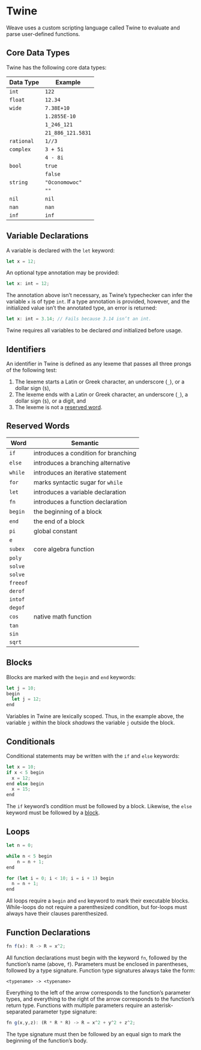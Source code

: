 # Twine
Weave uses a custom scripting language called Twine to evaluate and parse
user-defined functions.

## Core Data Types
Twine has the following core data types:

| Data Type  | Example           |
| ---------- | ----------------- |
| `int`      | `122`             |
| `float`    | `12.34`           |
| `wide`     | `7.38E+10`        |
|            | `1.2855E-10`      |
|            | `1_246_121`       |
|            | `21_886_121.5831` |
| `rational` | `1//3`            |
| `complex`  | `3 + 5i`          |
|            | `4 - 8i`          |
| `bool`     | `true`            |
|            | `false`           |
| `string`   | `"Oconomowoc"`    |
|            | `""`              |
| `nil`      | `nil`             |
| `nan`      | `nan`             |
| `inf`      | `inf`             |

## Variable Declarations
A variable is declared with the `let` keyword:

```ts
let x = 12;
```

An optional type annotation may be provided:

```ts
let x: int = 12;
```

The annotation above isn’t necessary, as Twine’s typechecker can infer the
variable `x` is of type `int`. If a type annotation is provided, however, and
the initialized value isn’t the annotated type, an error is returned:

```ts
let x: int = 3.14; // Fails because 3.14 isn’t an int.
```

Twine requires all variables to be declared _and_ initialized before usage.

## Identifiers
An identifier in Twine is defined as any lexeme that passes all three prongs of the following test:

1. The lexeme starts a Latin or Greek character, an underscore (`_`), or a dollar sign (`$`),
2. The lexeme ends with a Latin or Greek character, an underscore (`_`), a dollar sign (`$`), or a digit, and
3. The lexeme is not a [reserved word](#reserved-words).

## Reserved Words
| Word     | Semantic                             |
| -------- | ------------------------------------ |
| `if`     | introduces a condition for branching |
| `else`   | introduces a branching alternative   |
| `while`  | introduces an iterative statement    |
| `for`    | marks syntactic sugar for `while`    |
| `let`    | introduces a variable declaration    |
| `fn`     | introduces a function declaration    |
| `begin`  | the beginning of a block             |
| `end`    | the end of a block                   |
| `pi`     | global constant                      |
| `e`      |                                      |
| `subex`  | core algebra function                |
| `poly`   |                                      |
| `solve`  |                                      |
| `solve`  |                                      |
| `freeof` |                                      |
| `derof`  |                                      |
| `intof`  |                                      |
| `degof`  |                                      |
| `cos`    | native math function                 |
| `tan`    |                                      |
| `sin`    |                                      |
| `sqrt`   |                                      |

## Blocks
Blocks are marked with the `begin` and `end` keywords: 

```ts
let j = 10;
begin
  let j = 12;
end
```
Variables in Twine are lexically scoped. Thus, in the example above, the variable `j` within the block _shadows_ the variable `j` outside the block.

## Conditionals
Conditional statements may be written with the `if` and `else` keywords:

```ts
let x = 10;
if x < 5 begin
  x = 12;
end else begin
  x = 15;
end
```

The `if` keyword’s condition must be followed by a block. Likewise, the `else`
keyword must be followed by a [block](#blocks).

## Loops
```ts
let n = 0;

while n < 5 begin
	n = n + 1;
end

for (let i = 0; i < 10; i = i + 1) begin
  n = n + 1;
end
```

All loops require a `begin` and `end` keyword to mark their executable blocks.
While-loops do not require a parenthesized condition, but for-loops must always
have their clauses parenthesized.

## Function Declarations
```ts
fn f(x): R -> R = x^2;
```

All function declarations must begin with the keyword `fn`, followed by the
function’s name (above, `f`). Parameters must be enclosed in parentheses,
followed by a type signature. Function type signatures always take the form:

```
<typename> -> <typename>
```

Everything to the left of the arrow corresponds to the function’s parameter
types, and everything to the right of the arrow corresponds to the function’s
return type. Functions with multiple parameters require an asterisk-separated
parameter type signature:

```ts
fn g(x,y,z): (R * R * R) -> R = x^2 + y^2 + z^2;
```

The type signature must then be followed by an equal sign to mark the beginning
of the function’s body.


 